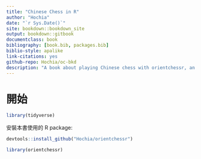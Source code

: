 ```yaml
--- 
title: "Chinese Chess in R"
author: "Hochia"
date: "`r Sys.Date()`"
site: bookdown::bookdown_site
output: bookdown::gitbook
documentclass: book
bibliography: [book.bib, packages.bib]
biblio-style: apalike
link-citations: yes
github-repo: Hochia/oc-bkd
description: "A book about playing Chinese chess with orientchessr, an R package."
---
```


# 開始

```r
library(tidyverse)
```

安裝本書使用的 R package:

```r
devtools::install_github("Hochia/orientchessr")
```

```r
library(orientchessr)
```
